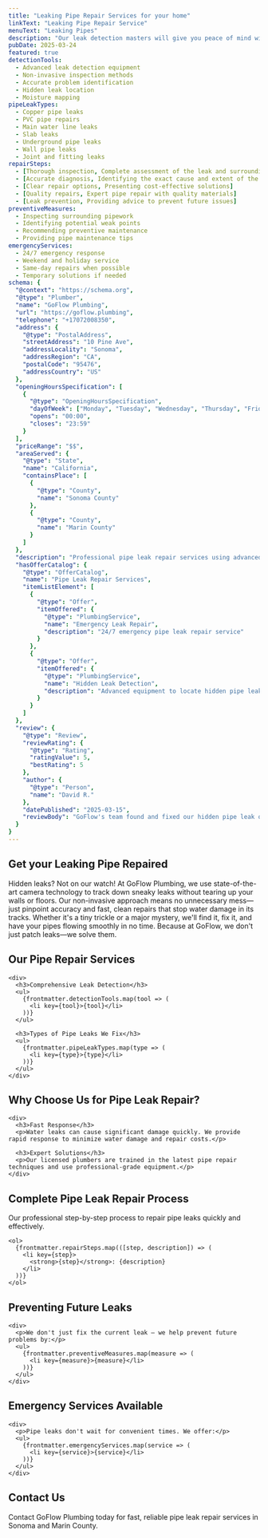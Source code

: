 ```yaml
---
title: "Leaking Pipe Repair Services for your home"
linkText: "Leaking Pipe Repair Service"
menuText: "Leaking Pipes"
description: "Our leak detection masters will give you peace of mind with upfront pricing when repairing your leaking pipe."
pubDate: 2025-03-24
featured: true
detectionTools:
  - Advanced leak detection equipment
  - Non-invasive inspection methods
  - Accurate problem identification
  - Hidden leak location
  - Moisture mapping
pipeLeakTypes:
  - Copper pipe leaks
  - PVC pipe repairs
  - Main water line leaks
  - Slab leaks
  - Underground pipe leaks
  - Wall pipe leaks
  - Joint and fitting leaks
repairSteps:
  - [Thorough inspection, Complete assessment of the leak and surrounding area]
  - [Accurate diagnosis, Identifying the exact cause and extent of the leak]
  - [Clear repair options, Presenting cost-effective solutions]
  - [Quality repairs, Expert pipe repair with quality materials]
  - [Leak prevention, Providing advice to prevent future issues]
preventiveMeasures:
  - Inspecting surrounding pipework
  - Identifying potential weak points
  - Recommending preventive maintenance
  - Providing pipe maintenance tips
emergencyServices:
  - 24/7 emergency response
  - Weekend and holiday service
  - Same-day repairs when possible
  - Temporary solutions if needed
schema: {
  "@context": "https://schema.org",
  "@type": "Plumber",
  "name": "GoFlow Plumbing",
  "url": "https://goflow.plumbing",
  "telephone": "+17072008350",
  "address": {
    "@type": "PostalAddress",
    "streetAddress": "10 Pine Ave",
    "addressLocality": "Sonoma",
    "addressRegion": "CA",
    "postalCode": "95476",
    "addressCountry": "US"
  },
  "openingHoursSpecification": [
    {
      "@type": "OpeningHoursSpecification",
      "dayOfWeek": ["Monday", "Tuesday", "Wednesday", "Thursday", "Friday", "Saturday", "Sunday"],
      "opens": "00:00",
      "closes": "23:59"
    }
  ],
  "priceRange": "$$",
  "areaServed": {
    "@type": "State",
    "name": "California",
    "containsPlace": [
      {
        "@type": "County",
        "name": "Sonoma County"
      },
      {
        "@type": "County",
        "name": "Marin County"
      }
    ]
  },
  "description": "Professional pipe leak repair services using advanced detection technology and non-invasive methods. We find and fix leaks quickly with minimal disruption.",
  "hasOfferCatalog": {
    "@type": "OfferCatalog",
    "name": "Pipe Leak Repair Services",
    "itemListElement": [
      {
        "@type": "Offer",
        "itemOffered": {
          "@type": "PlumbingService",
          "name": "Emergency Leak Repair",
          "description": "24/7 emergency pipe leak repair service"
        }
      },
      {
        "@type": "Offer",
        "itemOffered": {
          "@type": "PlumbingService",
          "name": "Hidden Leak Detection",
          "description": "Advanced equipment to locate hidden pipe leaks"
        }
      }
    ]
  },
  "review": {
    "@type": "Review",
    "reviewRating": {
      "@type": "Rating",
      "ratingValue": 5,
      "bestRating": 5
    },
    "author": {
      "@type": "Person",
      "name": "David R."
    },
    "datePublished": "2025-03-15",
    "reviewBody": "GoFlow's team found and fixed our hidden pipe leak quickly. Very professional service and great attention to detail."
  }
}
---
```


<article>
  <h1>Get your Leaking Pipe Repaired</h1>

  <p>
    Hidden leaks? Not on our watch! At GoFlow Plumbing, we use state-of-the-art camera technology to track down sneaky leaks without tearing up your walls or floors. Our non-invasive approach means no unnecessary mess—just pinpoint accuracy and fast, clean repairs that stop water damage in its tracks. Whether it's a tiny trickle or a major mystery, we'll find it, fix it, and have your pipes flowing smoothly in no time. Because at GoFlow, we don't just patch leaks—we solve them.
  </p>

  <section>
    <h2>Our Pipe Repair Services</h2>

    <div>
      <h3>Comprehensive Leak Detection</h3>
      <ul>
        {frontmatter.detectionTools.map(tool => (
          <li key={tool}>{tool}</li>
        ))}
      </ul>

      <h3>Types of Pipe Leaks We Fix</h3>
      <ul>
        {frontmatter.pipeLeakTypes.map(type => (
          <li key={type}>{type}</li>
        ))}
      </ul>
    </div>
  </section>

  <section>
    <h2>Why Choose Us for Pipe Leak Repair?</h2>

    <div>
      <h3>Fast Response</h3>
      <p>Water leaks can cause significant damage quickly. We provide rapid response to minimize water damage and repair costs.</p>

      <h3>Expert Solutions</h3>
      <p>Our licensed plumbers are trained in the latest pipe repair techniques and use professional-grade equipment.</p>
    </div>
  </section>

  <section>
    <h2>Complete Pipe Leak Repair Process</h2>
    <p>Our professional step-by-step process to repair pipe leaks quickly and effectively.</p>

    <ol>
      {frontmatter.repairSteps.map(([step, description]) => (
        <li key={step}>
          <strong>{step}</strong>: {description}
        </li>
      ))}
    </ol>
  </section>

  <section>
    <h2>Preventing Future Leaks</h2>

    <div>
      <p>We don't just fix the current leak – we help prevent future problems by:</p>
      <ul>
        {frontmatter.preventiveMeasures.map(measure => (
          <li key={measure}>{measure}</li>
        ))}
      </ul>
    </div>
  </section>

  <section>
    <h2>Emergency Services Available</h2>

    <div>
      <p>Pipe leaks don't wait for convenient times. We offer:</p>
      <ul>
        {frontmatter.emergencyServices.map(service => (
          <li key={service}>{service}</li>
        ))}
      </ul>
    </div>
  </section>

  <section>
    <h2>Contact Us</h2>
    <p>
      Contact GoFlow Plumbing today for fast, reliable pipe leak repair services in Sonoma and Marin County.
    </p>
  </section>
</article>
